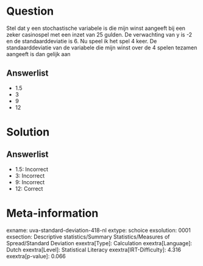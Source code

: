 Question
========

Stel dat y een stochastische variabele is die mijn winst aangeeft bij
een zeker casinospel met een inzet van 25 gulden. De verwachting van y
is -2 en de standaarddeviatie is 6. Nu speel ik het spel 4 keer. De
standaarddeviatie van de variabele die mijn winst over de 4 spelen
tezamen aangeeft is dan gelijk aan

Answerlist
----------

* 1.5
* 3
* 9
* 12

Solution
========

Answerlist
----------

* 1.5: Incorrect
* 3: Incorrect
* 9: Incorrect
* 12: Correct

Meta-information
================
exname: uva-standard-deviation-418-nl
extype: schoice
exsolution: 0001
exsection: Descriptive statistics/Summary Statistics/Measures of Spread/Standard Deviation
exextra[Type]: Calculation
exextra[Language]: Dutch
exextra[Level]: Statistical Literacy
exextra[IRT-Difficulty]: 4.316
exextra[p-value]: 0.066
